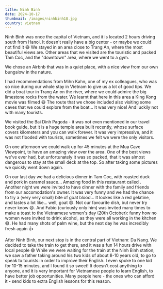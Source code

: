```yaml
---
title: Ninh Binh
date: 2024-10-17
thumbnail: /images/ninhbinh18.jpg
country: vietnam
---
```


Ninh Binh was once the capital of Vietnam, and it is located 2 hours driving south from Hanoi. It doesn't really have a big center - or maybe we could not find it 😄 We stayed in an area close to Trang An, where the most beautiful views are. Other areas that we visited are the touristic and packed Tam Coc, and the "downtown" area, where we went to a gym. 

<BigSpace />

We chose an Airbnb that was in a quiet place, with a nice view from our own bungalow in the nature.

<ImageComponent src="/images/ninhbinh1.jpg" alt="Ninh Binh" />
<ImageComponent src="/images/ninhbinh2.jpg" alt="Ninh Binh" />
<ImageComponent src="/images/ninhbinh10.jpg" alt="Ninh Binh" />
<ImageComponent src="/images/ninhbinh11.jpg" alt="Ninh Binh" />

I had recommendations from Mihn Kahn, one of my ex colleagues, who was so nice during our whole stay in Vietnam to give us a lot of good tips. We did a boat tour in Trang An on the river, where we could admire the big limestone rocks from the water. We learnt that here in this area a King Kong movie was filmed 😄 The route that we chose included also visiting some caves that we could explore from the boat... It was very nice! And luckily not with many tourists.

<ImageComponent src="/images/ninhbinh3.jpg" alt="Ninh Binh" />
<ImageComponent src="/images/ninhbinh4.jpg" alt="Ninh Binh" />
<ImageComponent src="/images/ninhbinh5.jpg" alt="Ninh Binh" />
<ImageComponent src="/images/ninhbinh6.jpg" alt="Ninh Binh" />

We visited the Bai Dinh Pagoda - it was not even mentioned in our travel book guide, but it is a huge temple area built recently, whose surface covers kilometers and you can walk forever. It was very impressive, and it was not flooded with tourists, sometimes we felt we were the only visitors.

<ImageComponent src="/images/ninhbinh12.jpg" alt="Ninh Binh" />
<ImageComponent src="/images/ninhbinh13.jpg" alt="Ninh Binh" />
<ImageComponent src="/images/ninhbinh14.jpg" alt="Ninh Binh" />
<ImageComponent src="/images/ninhbinh15.jpg" alt="Ninh Binh" />

On one afternoon we could walk up for 45 minutes at the Mua Cave Viewpoint, to have an amazing view over the area. One of the best views we've ever had, but unfortunately it was so packed, that it was almost dangerous to stay at the small deck at the top. So after taking some pictures we quickly went down again.

<ImageComponent src="/images/ninhbinh16.jpg" alt="Ninh Binh" />
<ImageComponent src="/images/ninhbinh17.jpg" alt="Ninh Binh" />
<ImageComponent src="/images/ninhbinh18.jpg" alt="Ninh Binh" />

On our last day we had a delicious dinner in Tam Coc, with roasted duck and pork in caramel sauce... Amazing food in this restaurant called <LinkComponent href="https://g.co/kgs/ZCgMsZi" text='"Family restaurant"' />. Another night we were invited to have dinner with the family and friends from our accomodation's owner. It was very funny and we had the chance to try a (very very small) bite of goat blood... It lookes like a red gelatine, and tastes a lot like... well, goat 😄. Not our favourite dish, but never try never know 😄. And Fabio (curiously only him) was invited many times to make a toast to the Vietnamese women's day (20th October): funny how no women were invited to drink alcohol, as they were all working in the kitchen 😅. He had many shots of palm wine, but the next day he was incredibly fresh again 👍

<ImageComponent src="/images/ninhbinh7.jpg" alt="Ninh Binh" />
<ImageComponent src="/images/ninhbinh9.jpg" alt="Ninh Binh" />
<ImageComponent src="/images/ninhbinh8.jpg" alt="Ninh Binh" />

After Ninh Binh, our next stop is in the central part of Vietnam: Da Nang. We decided to take the train to get there, and it was a fun 14 hours drive with local people 😄 While we were waiting for the train at the Ninh Binh station, we saw a father taking around his two kids of about 8-10 years old, to go to speak to tourists in order to improve their English. I even spoke to one kid for 10-15 minutes, and I found it so sweet! It doesn't cost anything to anyone, and it is very important for Vietnamese people to learn English, to have better job opportunities. Many people here - the ones who can afford it - send kids to extra English lessons for this reason.

<ImageComponent src="/images/ninhbinh19.jpg" alt="Ninh Binh" />




